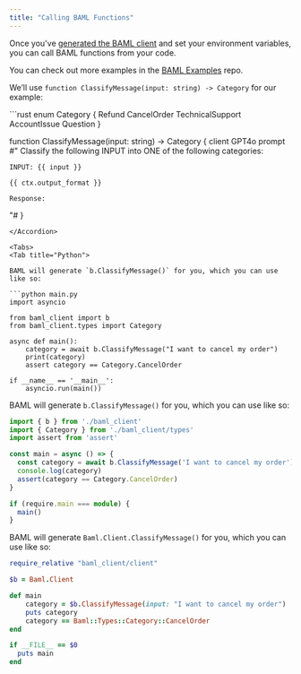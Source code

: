 ```yaml
---
title: "Calling BAML Functions"
---
```


Once you've [generated the BAML client] and set your environment variables,
you can call BAML functions from your code.

<Tip>You can check out more examples in the [BAML Examples] repo.</Tip>

[generated the BAML client]: /docs/calling-baml/generate-baml-client
[BAML Examples]: https://github.com/BoundaryML/baml-examples/tree/main

We’ll use `function ClassifyMessage(input: string) -> Category` for our example:

<Accordion title="classify-message.baml">
```rust
enum Category {
    Refund
    CancelOrder
    TechnicalSupport
    AccountIssue
    Question
}

function ClassifyMessage(input: string) -> Category {
  client GPT4o
  prompt #"
    Classify the following INPUT into ONE
    of the following categories:

    INPUT: {{ input }}

    {{ ctx.output_format }}

    Response:
  "#
}
```
</Accordion>

<Tabs>
<Tab title="Python">

BAML will generate `b.ClassifyMessage()` for you, which you can use like so:

```python main.py
import asyncio

from baml_client import b
from baml_client.types import Category

async def main():
    category = await b.ClassifyMessage("I want to cancel my order")
    print(category)
    assert category == Category.CancelOrder

if __name__ == '__main__':
    asyncio.run(main())
```
</Tab>

<Tab title="TypeScript">

BAML will generate `b.ClassifyMessage()` for you, which you can use like so:

```ts main.ts
import { b } from './baml_client'
import { Category } from './baml_client/types'
import assert from 'assert'

const main = async () => {
  const category = await b.ClassifyMessage('I want to cancel my order')
  console.log(category)
  assert(category == Category.CancelOrder)
}

if (require.main === module) {
  main()
}

```
</Tab>

<Tab title="Ruby">

BAML will generate `Baml.Client.ClassifyMessage()` for you, which you can use like so:

```ruby main.rb
require_relative "baml_client/client"

$b = Baml.Client

def main
    category = $b.ClassifyMessage(input: "I want to cancel my order")
    puts category
    category == Baml::Types::Category::CancelOrder
end

if __FILE__ == $0
  puts main
end

```

</Tab>
</Tabs>